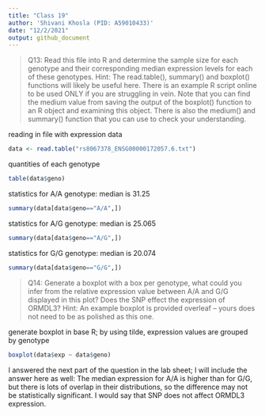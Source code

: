 ```yaml
---
title: "Class 19"
author: 'Shivani Khosla (PID: A59010433)'
date: "12/2/2021"
output: github_document
---
```

> Q13: Read this file into R and determine the sample size for each genotype and their corresponding median expression levels for each of these genotypes. Hint: The read.table(), summary() and boxplot() functions will likely be useful here. There is an example R script online to be used ONLY if you are struggling in vein. Note that you can find the medium value from saving the output of the boxplot() function to an R object and examining this object.
There is also the medium() and summary() function that you can use to check your understanding.

reading in file with expression data
```r
data <- read.table("rs8067378_ENSG00000172057.6.txt")
```

quantities of each genotype
```r
table(data$geno)
```

statistics for A/A genotype: median is 31.25
```r
summary(data[data$geno=="A/A",])
```

statistics for A/G genotype: median is 25.065
```r
summary(data[data$geno=="A/G",])
```

statistics for G/G genotype: median is 20.074
```r
summary(data[data$geno=="G/G",])
```

> Q14: Generate a boxplot with a box per genotype, what could you infer from the relative expression value between A/A and G/G displayed in this plot? Does the SNP effect the expression of ORMDL3? Hint: An example boxplot is provided overleaf – yours does not need to be as polished as this one.

generate boxplot in base R; by using tilde, expression values are grouped by genotype
```r
boxplot(data$exp ~ data$geno)
```

I answered the next part of the question in the lab sheet; I will include the answer here as well: 
The median expression for A/A is higher than for G/G, but there is lots of overlap in their distributions, so the difference may not be statistically significant. I would say that SNP does not affect ORMDL3 expression. 
